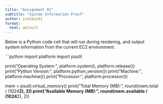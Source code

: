 ```yaml
---
title: "Assignment 01"
subtitle: "System Information Proof"
author: junhao241
format:
  html: default
---
```


Below is a Python code cell that will run during rendering, and output system information from the current EC2 environment.

```python
import platform
import psutil

print("Operating System:", platform.system(), platform.release())
print("Python Version:", platform.python_version())
print("Machine:", platform.machine())
print("Processor:", platform.processor())

mem = psutil.virtual_memory()
print("Total Memory (MB):", round(mem.total / (1024**2), 2))
print("Available Memory (MB):", round(mem.available / (1024**2), 2))


